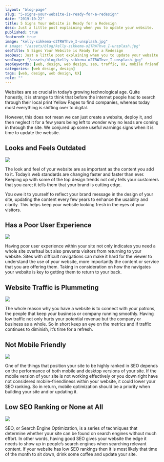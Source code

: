 ```yaml
---
layout: "blog-page"
slug: "5-signs-your-website-is-ready-for-a-redesign"
date: "2019-10-22"
title: 5 Signs Your Website is Ready for a Redesign
desc: Just a little post explaining when you to update your website.
published: true
featured: true
image: "kelly-sikkema-o2TRWThve_I-unsplash.jpg"
# image: "/assets/blog/kelly-sikkema-o2TRWThve_I-unsplash.jpg"
seoTitle: 5 Signs Your Website is Ready for a Redesign
seoDesc: Just a little post explaining when you to update your website.
seoImage: "/assets/blog/kelly-sikkema-o2TRWThve_I-unsplash.jpg"
seoKeywords: [web, design, web design, seo, traffic, UX, mobile friendly]
categories: [web design, design]
tags: [web, design, web design, UX]
role: ""
---
```


Websites are so crucial in today’s growing technological age. Quite honestly, it is strange to think that before the internet people had to search through their local print Yellow Pages to find companies, whereas today most everything is shifting over to digital.

However, this does not mean we can just create a website, deploy it, and then neglect it for a few years being left to wonder why no leads are coming in through the site. We conjured up some useful warnings signs when it is time to update the website.

## Looks and Feels Outdated

![](/assets/blog/fredy-jacob-t0SlmanfFcg-unsplash-1400x788.jpg)

The look and feel of your website are as important as the content you add to it. Today’s web standards are changing faster and faster than ever. Keeping up with some of the top design trends not only tells your customers that you care; it tells them that your brand is cutting edge.

You owe it to yourself to reflect your brand message in the design of your site, updating the content every few years to enhance the usability and clarity. This helps keep your website looking fresh in the eyes of your visitors.

## Has a Poor User Experience

![](/assets/blog/austin-distel-Imc-IoZDMXc-unsplash-1400x933.jpg)

Having poor user experience within your site not only indicates you need a whole site overhaul but also prevents visitors from returning to your website. Sites with difficult navigations can make it hard for the viewer to understand the use of your website, more importantly the content or service that you are offering them. Taking in consideration on how the navigates your website is key to getting them to return to your back.

## Website Traffic is Plummeting

![](/assets/blog/denys-nevozhai-7nrsVjvALnA-unsplash-1400x1049.jpg)

The whole reason why you have a website is to connect with your patrons, the people that keep your business or company running smoothly. Having low traffic not only hurts your potential revenue but the company or business as a whole. So in short keep an eye on the metrics and if traffic continues to diminish, it’s time for a refresh.

## Not Mobile Friendly

![](/assets/blog/neonbrand-LUgHXvLe_kM-unsplash-1400x933.jpg)

One of the things that position your site to be highly ranked in SEO depends on the performance of both mobile and desktop versions of your site. If the mobile version of your site is not working effectively or you down right have not considered mobile-friendliness within your website, it could lower your SEO ranking. So in return, mobile optimization should be a priority when building your site and or updating it.

## Low SEO Ranking or None at All

![](/assets/blog/merakist-l5if0iQfV4c-unsplash-1400x1050.jpg)

SEO, or Search Engine Optimization, is a series of techniques that determine whether your site can be found on search engines without much effort. In other words, having good SEO gives your website the edge it needs to show up in people’s search engines when searching relevant content. If your website has low SEO rankings then it is most likely that time of the month to sit down, drink some coffee and update your site.
